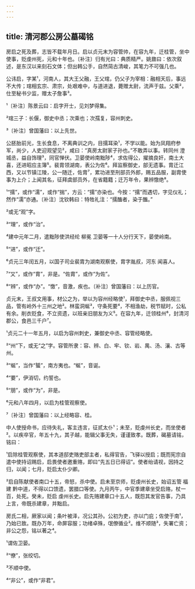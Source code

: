 ```yaml
---
---
---
```

title: 清河郡公房公墓碣铭
---







房启之死及葬，志皆不载年月日。启以贞元末为容管帅，在容九年，迁桂管，坐中使事，贬虔州死，元和十年也。〔补注〕归有光曰：典质精严。姚鼐曰：依次叙述，是东汉以来刻石文体；但出韩公手，自然简古清峻，其笔力不可强几也。

公讳启，字某¹，河南人，其大王父融，王父琯，仍父子为宰相：融相天后，事远不大传；琯相玄宗、肃宗，处艰难中，与道进退，薨赠太尉，流声于兹。父乘²，仕至秘书少监，赠太子詹事³。

¹〔补注〕陈景云曰：启字开士，见刘梦得集。

²琯三子：长偃，御史中丞；次乘也；次孺复，容州刺史。

³〔补注〕曾国藩曰：以上先世。

公胚胎前光，生长食息，不离典训之内，目擩耳染¹，不学以能。始为凤翔府参军，尚少，人吏迎观望见²，咸曰：“真房太尉家子孙也。”不敢弄以事。转同州 澄城丞，益自饰理³，同官惮伏。卫晏使岭南黜陟⁴，求佐得公，擢摘良奸，南土大喜，还进昭应主簿⁵。裴胄领湖南，表公为佐⁶。拜监察御史，部无遗事。胄迁江西，又以节镇江陵，公一随迁，佐胄⁷，累功进至刑部员外郎，赐五品服，副胄使事为上介；上闻其名，征拜虞部员外，在省籍籍；迁万年令，果辨憿绝⁸。

¹“擩”，或作“濡”，或作“揣”，方云：“擩”亦染也。今按：“擩”而遇切，字见仪礼；然作“濡”亦通。〔补注〕沈钦韩曰：特牲礼注：“擩醢者，染于醢。”

²或无“观”字。

³“理”，或作“治”。

⁴建中元年二月，遣黜陟使洪经纶 柳冕 卫晏等一十人分行天下，晏使岭南。

⁵“进”，或作“迁”。

⁶贞元三年闰五月，以国子司业裴胄为湖南观察使，胄字胤叔，河东 闻喜人。

⁷“又”，或作“胄”，非是。“佐胄”，或作“为佐”。

⁸“辨”，或作“办”。“憿”，音激，疾也。〔补注〕曾国藩曰：以上历官。

贞元末，王叔文用事，材公之为，举以为容州经略使¹，拜御史中丞，服佩视三品，管有岭外十三州之地²。林蛮洞蜒³，守条死要⁴，不相渔劫，税节赋时，公私有余。削衣贬食，不立资遗，以班亲旧朋友为义⁵。在容九年，迁领桂州⁶，封清河郡公，食邑三千户⁷。

¹贞元二十一年五月，以启为容州刺史，兼御史中丞、容管经略使。

²“州”下，或无“之”字。容管所隶：容、辨、白、牢、钦、岩、禺、汤、瀼、古等州。

³“蜒”，当作“蜑”，南方夷也。“蜒”，音诞。

⁴“要”，伊消切，约誓也。

⁵“朋”，或作“为”，非是。

⁶元和八年四月，以启为桂管观察使。

⁷〔补注〕曾国藩曰：以上经略容、桂。

中人使授命书，应待失礼，客主违言，征贰太仆¹；未至，贬虔州长史，而坐使者²。以疾卒官，年五十九，其子越，能辑父事无失，谨谨致孝。既葬，碣墓请铭，铭曰：

¹启除桂管观察使，其本道邸吏赂吏部主者，私得官告，飞驿以授启；既而宪宗自遣中使持诏赐启，启畏使者邀重赂，即曰“先五日已得诏”。使者绐请视，因持之归，以闻；七月，贬启太仆少卿。

²启自陈献使者南口十五，帝怒，杀中使。启未至京师，贬虔州长史，始诏五管 福建 黔中道，不得以口馈遗，罢腊口等使。九月丙午，中官季建章坐受启赂，杖一百，处死。癸未，贬启 虔州长史。启先赂建章口十五人，既怨其发官告事，乃具上言，帝既杀建章，并黜启。

房氏二相，厥家以闻；条叶被泽，况公其孙。公初为吏，亦以门庇；佐使于南¹，乃始已致。既办万年，命屏容服；功绪卓殊，氓僚循业²。维不顺随³，失署亡资；非公之怨，铭以著之⁴。

¹谓佐卫晏。

²“僚”，张绞切。

³不顺中使。

⁴“非公”，或作“非君”。